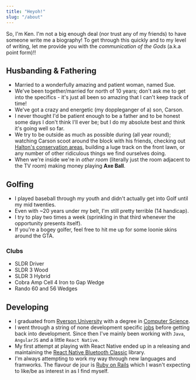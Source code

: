 ```yaml
---
title: "Heyoh!"
slug: "/about"
---
```


So, I'm Ken. I'm not a big enough deal (nor trust any of my friends) to have someone write me a biography!  To get through this quickly and to my level of writing, let me provide you with the _communication of the Gods_ (a.k.a point form)!!

## Husbanding &amp; Fathering

- Married to a wonderfully amazing and patient woman, named Sue.  
- We've been together/married for north of 10 years; don't ask me to get into the specifics - it's just all been so amazing that I can't keep track of time!
- We've got a crazy and energetic (my doppleganger of a) son, Carson.  
- I never thought I'd be patient enough to be a father and to be honest some days I don't think I'll ever be; but I do my absolute best and think it's going well so far.
- We try to be outside as much as possible during (all year round); watching Carson scoot around the block with his friends, checking out [Halton's conservation areas](https://www.conservationhalton.ca/parks), building a luge track on the front lawn, or any number of other ridiculous things we find ourselves doing.
- When we're inside we're in _other room_ (literally just the room adjacent to the TV room) making money playing **Axe Ball**.

## Golfing

- I played baseball through my youth and didn't actually get into Golf until my mid twenties.
- Even with ~20 years under my belt, I'm still pretty terrible (14 handicap).
- I try to play two times a week (sprinkling in that third whenever the opportunity presents itself).
- If you're a bogey golfer, feel free to hit me up for some loonie skins around the GTA.

### Clubs

- SLDR Driver
- SLDR 3 Wood 
- SLDR 3 Hybrid
- Cobra Amp Cell 4 Iron to Gap Wedge
- Rando 60 and 56 Wedges

## Developing

- I graduated from [Ryerson University](https://ryerson.ca) with a degree in [Computer Science](https://www.ryerson.ca/programs/undergraduate/computer-science/).
- I went through a string of none development specific [jobs](https://linkedin.com/kenjdavidson) before getting back into development.  Since then I've mainly been working with `Java`, `AngularJS` and a little `React Native`.
- My first attempt at playing with React Native ended up in a releasing and maintaining the [React Native Bluetooth Classic](https://kenjdavidson.com/react-native-bluetooth-classic) library.
- I'm always attempting to work my way through new languages and framworks.  The flavour de jour is [Ruby on Rails](https://rubyonrails.org/) which I wasn't expecting to like/be as interest in as I find myself.
